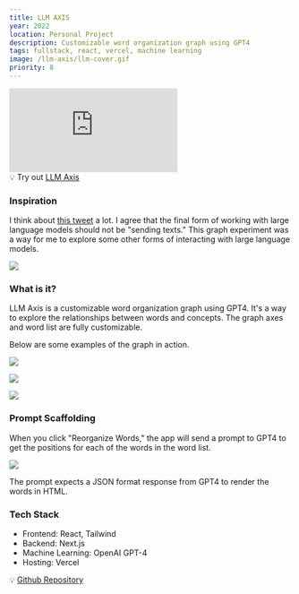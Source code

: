 ```yaml
---
title: LLM AXIS
year: 2022
location: Personal Project
description: Customizable word organization graph using GPT4
tags: fullstack, react, vercel, machine learning
image: /llm-axis/llm-cover.gif
priority: 8
---
```


<div style={{ position: 'relative', paddingBottom: '62.5%', height: '0' }}>
  <iframe
    src="https://www.loom.com/embed/a301b972a4b84092926cf7a3fc8c610e?sid=0581f610-c10d-4d25-a715-4a8a05169088"
    frameborder="0"
    webkitallowfullscreen
    mozallowfullscreen
    allowfullscreen
    style={{
      position: 'absolute',
      top: '0',
      left: '0',
      width: '100%',
      height: '100%',
    }}
  ></iframe>
</div>

<Callout>
  💡 Try out <a href="https://llm-axis.vercel.app/">LLM Axis</a>
</Callout>

### Inspiration

I think about [this tweet](QcR9j683YE0Q0UnLhOOUT3BlbkFJFW9UFtZmvTsMdz6gds26) a lot.
I agree that the final form of working with large language models should not be
"sending texts." This graph experiment was a way for me to explore some other forms
of interacting with large language models.

![](/llm-axis/linus-tweet.png)

### What is it?

LLM Axis is a customizable word organization graph using GPT4. It's a way to
explore the relationships between words and concepts. The graph axes and word list are fully customizable.

Below are some examples of the graph in action.

![](/llm-axis/fruits.png)

![](/llm-axis/music.png)

![](/llm-axis/presidents.png)

### Prompt Scaffolding

When you click "Reorganize Words," the app will send a prompt to GPT4 to
get the positions for each of the words in the word list.

![](/llm-axis/code.png)

The prompt expects a JSON format response from GPT4 to render the words in HTML.

### Tech Stack

- Frontend: React, Tailwind
- Backend: Next.js
- Machine Learning: OpenAI GPT-4
- Hosting: Vercel

<Callout>
  💡 <a href="https://github.com/trudypainter/llm-axis">Github Repository</a>
</Callout>
